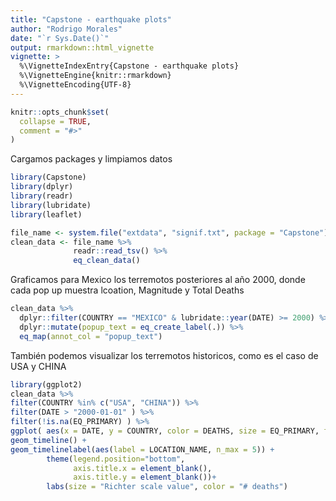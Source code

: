 ```yaml
---
title: "Capstone - earthquake plots"
author: "Rodrigo Morales"
date: "`r Sys.Date()`"
output: rmarkdown::html_vignette
vignette: >
  %\VignetteIndexEntry{Capstone - earthquake plots}
  %\VignetteEngine{knitr::rmarkdown}
  %\VignetteEncoding{UTF-8}
---
```


```r
knitr::opts_chunk$set(
  collapse = TRUE,
  comment = "#>"
)
```

Cargamos packages y limpiamos datos

```r
library(Capstone)
library(dplyr)
library(readr)
library(lubridate)
library(leaflet)

file_name <- system.file("extdata", "signif.txt", package = "Capstone")
clean_data <- file_name %>%
              readr::read_tsv() %>%
              eq_clean_data() 

```

Graficamos para Mexico los terremotos posteriores al año 2000, donde cada pop up muestra lcoation, Magnitude y Total Deaths

```r

clean_data %>%
  dplyr::filter(COUNTRY == "MEXICO" & lubridate::year(DATE) >= 2000) %>% 
  dplyr::mutate(popup_text = eq_create_label(.)) %>% 
  eq_map(annot_col = "popup_text")

```

También podemos visualizar los terremotos historicos, como es el caso de USA y CHINA

```r
library(ggplot2)
clean_data %>% 
filter(COUNTRY %in% c("USA", "CHINA")) %>%
filter(DATE > "2000-01-01" ) %>%
filter(!is.na(EQ_PRIMARY) ) %>% 
ggplot( aes(x = DATE, y = COUNTRY, color = DEATHS, size = EQ_PRIMARY, fill = DEATHS))+
geom_timeline() +
geom_timelinelabel(aes(label = LOCATION_NAME, n_max = 5)) + 
        theme(legend.position="bottom",
              axis.title.x = element_blank(),
              axis.title.y = element_blank())+
        labs(size = "Richter scale value", color = "# deaths")

```



